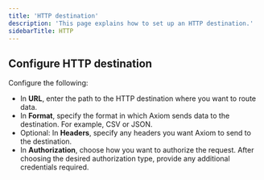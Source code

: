 ```yaml
---
title: 'HTTP destination'
description: 'This page explains how to set up an HTTP destination.'
sidebarTitle: HTTP
---
```


## Configure HTTP destination

Configure the following:

- In **URL**, enter the path to the HTTP destination where you want to route data.
- In **Format**, specify the format in which Axiom sends data to the destination. For example, CSV or JSON.
- Optional: In **Headers**, specify any headers you want Axiom to send to the destination.
- In **Authorization**, choose how you want to authorize the request. After choosing the desired authorization type, provide any additional credentials required.
